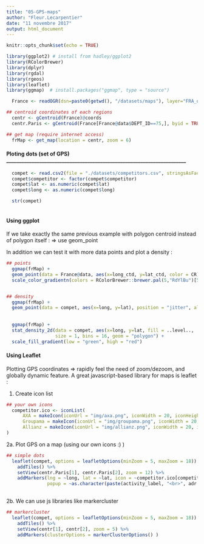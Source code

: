 ```yaml
---
title: "05-GPS-maps"
author: "Fleur.Lecarpentier"
date: "11 novembre 2017"
output: html_document
---
```


```r
knitr::opts_chunk$set(echo = TRUE)
```


```r
library(ggplot2) # install from hadley/ggplot2
library(RColorBrewer)
library(dplyr)
library(rgdal)
library(rgeos)
library(leaflet)
library(ggmap)  # install.packages("ggmap", type = "source")

```

```r
  France <- readOGR(dsn=paste0(getwd(), "/datasets/maps"), layer="FRA_dept")

## centroid coordinates of each regions
  centr <- gCentroid(France)@coords
  centr.Paris <- gCentroid(France[France@data$DEPT_ID==75,], byid = TRUE)@coords

## get map (require internet access)  
  frMap <- get_map(location = centr, zoom = 6)


```

#### Ploting dots (set of GPS) _______________________________________________________________________


```r

  compet <- read.csv2(file = "./datasets/competitors.csv", stringsAsFactors = F)
  compet$competitor <- factor(compet$competitor)
  compet$lat <- as.numeric(compet$lat)
  compet$long <- as.numeric(compet$long)

  str(compet)
  
```



#### Using ggplot

If we take exactly the same previous example with polygon centroid instead of polygon itself : 
=> use geom_point

In addition we can test it with more data points and plot a density : 

```r

## points
  ggmap(frMap) +
  geom_point(data = France@data, aes(x=long_ctd, y=lat_ctd, color = CR)) +
  scale_color_gradientn(colors = RColorBrewer::brewer.pal(5,"RdYlBu")[5:1])


## density
  ggmap(frMap) +
  geom_point(data = compet, aes(x=long, y=lat), position = "jitter", alpha = .5)
  
  
  ggmap(frMap) +
  stat_density_2d(data = compet, aes(x=long, y=lat, fill = ..level..,  alpha =..level..), 
                  size = 1, bins = 16, geom = "polygon") +
  scale_fill_gradient(low = "green", high = "red") 


```



#### Using Leaflet

Plotting GPS coordinates => rapidly feel the need of zoom/dezoom, and globally dynamic feature.
A great javascript-based library for maps is leaflet : 


1. Create icon list
```r

## your own icons
  competitor.ico <- iconList(
      AXA = makeIcon(iconUrl = "img/axa.png", iconWidth = 20, iconHeight = 20),
      Groupama = makeIcon(iconUrl = "img/groupama.png", iconWidth = 20, iconHeight = 20),
      Allianz = makeIcon(iconUrl = "img/allianz.png", iconWidth = 20, iconHeight = 20)
)

```


2a. Plot GPS on a map (using our own icons :) )
```r

## simple dots
  leaflet(compet, options = leafletOptions(minZoom = 5, maxZoom = 18)) %>% 
    addTiles() %>%
    setView(centr.Paris[1], centr.Paris[2], zoom = 12) %>% 
    addMarkers(lng = ~long, lat = ~lat, icon = ~competitor.ico[competitor], 
               popup = ~as.character(paste(activity_label, "<br>", adr.street, "<br>", adr.city)))
    
```


2b. We can use js libraries like markercluster
```r
## markercluster
  leaflet(compet, options = leafletOptions(minZoom = 5, maxZoom = 18)) %>% 
    addTiles() %>%
    setView(centr[1], centr[2], zoom = 5) %>% 
    addMarkers(clusterOptions = markerClusterOptions() )
```




